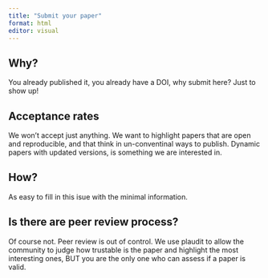 ```yaml
---
title: "Submit your paper"
format: html
editor: visual
---
```


## Why?

You already published it, you already have a DOI, why submit here? Just to show up!

## Acceptance rates

We won't accept just anything. We want to highlight papers that are open and reproducible, and that think in un-conventinal ways to publish. Dynamic papers with updated versions, is something we are interested in.

## How?

As easy to fill in this isue with the minimal information.

## Is there are peer review process?

Of course not. Peer review is out of control. We use plaudit to allow the community to judge how trustable is the paper and highlight the most interesting ones, BUT you are the only one who can assess if a paper is valid.
